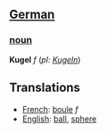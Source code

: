 ==[[German]]==
===[[noun]]===
'''Kugel''' ''f'' (''pl: [[Kugeln]]'')

==Translations==

*[[French]]: [[boule]] ''f''
*[[English]]: [[ball]], [[sphere]]